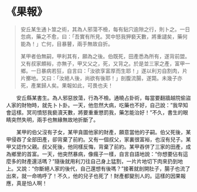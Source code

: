 # 《果報》

> 安丘某生通卜筮之術，其為人邪蕩不檢，每有鉆穴逾隙之行，則卜之。一日忽病，藥之不愈，曰：「吾實有所見。冥中怒我狎褻天數，將重譴矣，藥何能為！」亡何，目暴瞽，兩手無故自折。
>
> 某甲者伯無嗣，甲利其有，願為之後。伯既死，田產悉為所有，遂背前盟。又有叔家頗裕，亦無子，甲又父之，死，又背之。於是並三家之產，富甲一鄉。一日暴病若狂，自言曰：「汝欲享富厚而生耶！」遂以利刃自割肉，片片擲地。又曰：「汝絕人後，尚欲有後耶！」剖腹流腸，遂斃。未幾子亦死，產業歸人矣。果報如此，可畏也夫！

&emsp;&emsp;安丘縣某書生。為人邪惡放蕩，行為不檢。通曉占卦術，每當要翻牆越院偷盜人家的財物時，就先卜卜卦。一天，他忽然大病，吃藥也不好，自己說：”我早知會這樣。冥司憤怒我褻瀆天數，將要重重懲罰我，藥怎能治好！”不久，書生的眼睛突然失明，兩手也無緣無故地折斷了。

&emsp;&emsp;某甲的伯父沒有子女，某甲貪圖他家的財產，願意當他的子嗣。伯父死後，某甲侵吞了全部田產，卻背棄了前約。又有一個叔父，家裏很富裕，也沒有兒子。某甲又認作父親。叔父死後，他同樣反悔，背棄了前約。某甲吞併了三家的田產，成為鄉里的首富。一天，他突然暴病，像瘋子一樣，自言自語地說：“你想要佔有這麼多的財產還活嗎？”隨後就用利刀往自己身上猛割，一片片地切下肉來扔到地上。又說：“你斷絕人家的後代，自己還想有後嗎？”接著就剖開肚子，腸子也流了出來，就一命嗚呼了！不久，他的兒子也死了！財產都變別人的。這樣的因果報應，真是怕人啊！
